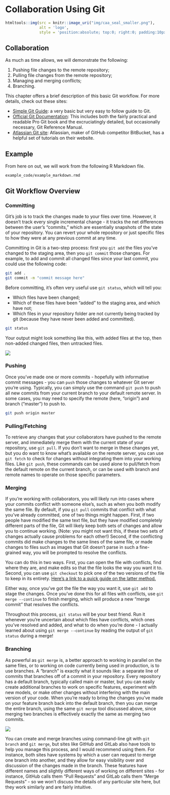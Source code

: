 # Collaboration Using Git

```r
htmltools::img(src = knitr::image_uri("img/caa_seal_smaller.png"), 
               alt = 'logo', 
               style = 'position:absolute; top:0; right:0; padding:10px;')
```


## Collaboration

As much as time allows, we will demonstrate the following:

1. Pushing file changes to the remote repository;  
2. Pulling file changes from the remote repository;
3. Managing and merging conflicts;
4. Branching.

This chapter offers a brief description of this basic Git workflow. For more details, check out these sites:

* [Simple Git Guide](https://rogerdudler.github.io/git-guide/): a very basic but very easy to follow guide to Git.
* [Official Git Documentation](https://git-scm.com/doc): This includes both the fairly practical and readable Pro Git book and the excruciatingly detailed, but occasionally necessary, Git Reference Manual.
* [Atlassian Git site](https://www.atlassian.com/git/tutorials): Atlassian, maker of GitHub competitor BitBucket, has a helpful set of tutorials on their website.

## Example

From here on out, we will work from the following R Markdown file. 

`example_code/example_markdown.rmd`

## Git Workflow Overview

### Committing

Git's job is to track the changes made to your files over time. However, it doesn't track every single incremental change - it tracks the net differences between the user's "commits," which are essentially snapshots of the state of your repository. You can revert your whole repository or just specific files to how they were at any previous commit at any time.

Committing in Git is a two-step process: first you `git add` the files you've changed to the staging area, then you `git commit` those changes. For example, to add and commit all changed files since your last commit, you could use the following code:

```bash
git add .
git commit -m "commit message here"
```

Before committing, it's often very useful use `git status`, which will tell you:

* Which files have been changed;  
* Which of these files have been "added" to the staging area, and which have not;  
* Which files in your repository folder are not currently being tracked by git (because they have never been added and committed).

```bash
git status
```

Your output might look something like this, with added files at the top, then non-added changed files, then untracked files.

![](img/git_status.PNG)

### Pushing

Once you've made one or more commits - hopefully with informative commit messages - you can `push` those changes to whatever Git server you're using. Typically, you can simply use the command `git push` to push all new commits from your current branch to your default remote server. In some cases, you may need to specify the remote (here, "origin") and branch ("master") to push to.

```bash
git push origin master
```

### Pulling/Fetching

To retrieve any changes that your collaborators have pushed to the remote server, and immediately merge them with the current state of your repository, use `git pull`. If you don't want to merge in these changes yet, but you do want to know what's available on the remote server, you can use `git fetch` to check for changes without integrating them into your working files. Like `git push`, these commands can be used alone to pull/fetch from the default remote on the current branch, or can be used with branch and remote names to operate on those specific parameters.

### Merging

If you're working with collaborators, you will likely run into cases where your commits conflict with someone else's, such as when you both modify the same file. By default, if you `git pull` commits that conflict with what you've already committed, one of two things might happen. First, if two people have modified the same text file, but they have modified completely different parts of the file, Git will likely keep both sets of changes and allow you to continue working. (Note: you might not want this, if these two sets of changes actually cause problems for each other!) Second, if the conflicting commits did make changes to the same lines of the same file, or made changes to files such as images that Git doesn't parse in such a fine-grained way, you will be prompted to resolve the conflicts.

You can do this in two ways. First, you can open the file with conflicts, find where they are, and make edits so that the file looks the way you want it to. Second, you can use `git checkout` to pick one of the two versions of the file to keep in its entirety. [Here's a link to a quick guide on the latter method.](https://nitaym.github.io/ourstheirs/) 

Either way, once you've got the file the way you want it, use `git add` to stage the changes. Once you've done this for all files with conflicts, use `git merge --continue` to finish merging, which will produce a new "merge commit" that resolves the conflicts.

Throughout this process, `git status` will be your best friend. Run it whenever you're uncertain about which files have conflicts, which ones you've resolved and added, and what to do when you're done - I actually learned about using `git merge --continue` by reading the output of `git status` during a merge!

### Branching

As powerful as `git merge` is, a better approach to working in parallel on the same files, or to working on code currently being used in production, is to use branches. A "branch" is exactly what it sounds like: a separate line of commits that branches off of a commit in your repository. Every repository has a default branch, typically called main or master, but you can easily create additional branches to work on specific features, experiment with new models, or make other changes without interfering with the main version of your code. When you're ready to bring the changes you've made on your feature branch back into the default branch, then you can merge the entire branch, using the same `git merge` tool discussed above, since merging two branches is effectively exactly the same as merging two commits.

![](img/git_branch.png)

You can create and merge branches using command-line git with `git branch` and `git merge`, but sites like GitHub and GitLab also have tools to help you manage this process, and I would recommend using them. For instance, both sites have systems by which a user can request to merge one branch into another, and they allow for easy visibility over and discussion of the changes made in the branch. These features have different names and slightly different ways of working on different sites - for instance, GitHub calls them "Pull Requests" and GitLab calls them "Merge Requests" - so we won't discuss the details of any particular site here, but they work similarly and are fairly intuitive.

